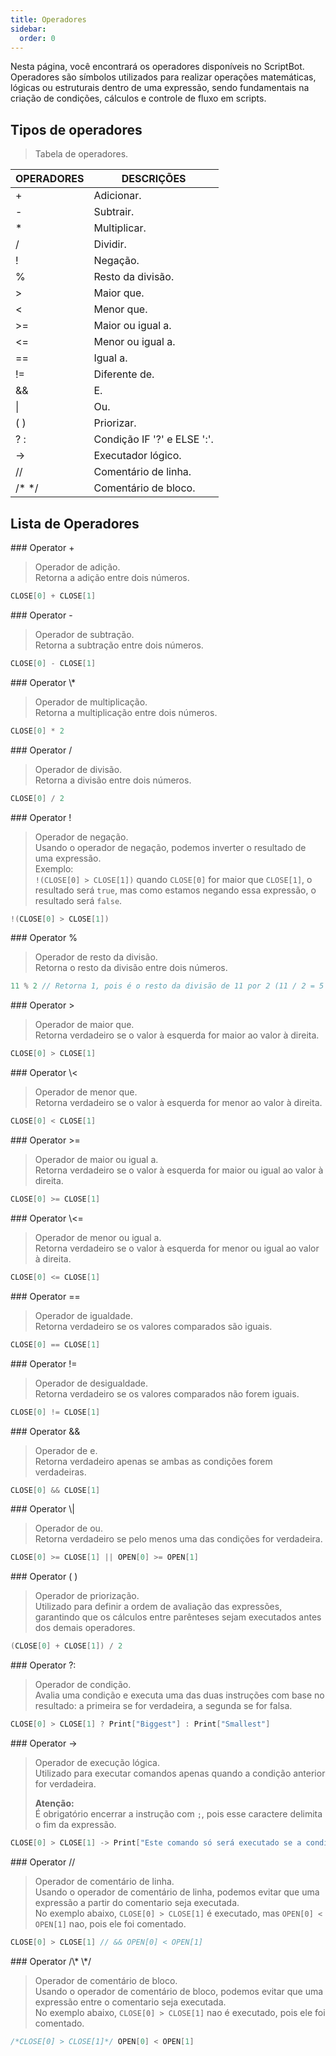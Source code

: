 ```yaml
---
title: Operadores
sidebar:
  order: 0
---
```



Nesta página, você encontrará os operadores disponíveis no ScriptBot. Operadores são símbolos utilizados para realizar operações matemáticas, lógicas ou estruturais dentro de uma expressão, sendo fundamentais na criação de condições, cálculos e controle de fluxo em scripts.

## Tipos de operadores

> Tabela de operadores.

| OPERADORES                  | DESCRIÇÕES                  |
| --------------------------- | --------------------------- |
| <CodeVar> + </CodeVar>      | Adicionar.                  |
| <CodeVar> - </CodeVar>      | Subtrair.                   |
| <CodeVar> \* </CodeVar>     | Multiplicar.                |
| <CodeVar> / </CodeVar>      | Dividir.                    |
| <CodeVar> ! </CodeVar>      | Negação.                    |
| <CodeVar> % </CodeVar>      | Resto da divisão.           |
| <CodeVar> > </CodeVar>      | Maior que.                  |
| <CodeVar> \< </CodeVar>     | Menor que.                  |
| <CodeVar> >= </CodeVar>     | Maior ou igual a.           |
| <CodeVar> \<\= </CodeVar>   | Menor ou igual a.           |
| <CodeVar> == </CodeVar>     | Igual a.                    |
| <CodeVar> != </CodeVar>     | Diferente de.               |
| <CodeVar> && </CodeVar>     | E.                          |
| <CodeVar> \| </CodeVar>     | Ou.                         |
| <CodeVar> ( ) </CodeVar>    | Priorizar.                  |
| <CodeVar> ? : </CodeVar>    | Condição IF '?' e ELSE ':'. |
| <CodeVar> -> </CodeVar>     | Executador lógico.          |
| <CodeVar> // </CodeVar>     | Comentário de linha.        |
| <CodeVar>/\* \*/ </CodeVar> | Comentário de bloco.        |

## Lista de Operadores

<Frame>
### Operator +

> Operador de adição.  
> Retorna a adição entre dois números.

```java
CLOSE[0] + CLOSE[1]
```

</Frame>

<Frame>
### Operator -

> Operador de subtração.  
> Retorna a subtração entre dois números.

```java
CLOSE[0] - CLOSE[1]
```

</Frame>

<Frame>
### Operator \*

> Operador de multiplicação.  
> Retorna a multiplicação entre dois números.

```java
CLOSE[0] * 2
```

</Frame>

<Frame>
### Operator /

> Operador de divisão.  
> Retorna a divisão entre dois números.

```java
CLOSE[0] / 2
```

</Frame>

<Frame>
### Operator !

> Operador de negação.  
> Usando o operador de negação, podemos inverter o resultado de uma expressão.  
> Exemplo:  
> `!(CLOSE[0] > CLOSE[1])` quando `CLOSE[0]` for maior que `CLOSE[1]`, o resultado será `true`, mas como estamos negando essa expressão, o resultado será `false`.

```java
!(CLOSE[0] > CLOSE[1])
```

</Frame>

<Frame>
### Operator %

> Operador de resto da divisão.  
> Retorna o resto da divisão entre dois números.

```java
11 % 2 // Retorna 1, pois é o resto da divisão de 11 por 2 (11 / 2 = 5 com resto 1)
```

</Frame>

<Frame>
### Operator >

> Operador de maior que.  
> Retorna verdadeiro se o valor à esquerda for maior ao valor à direita.

```java
CLOSE[0] > CLOSE[1]
```

</Frame>

<Frame>
### Operator \<

> Operador de menor que.  
> Retorna verdadeiro se o valor à esquerda for menor ao valor à direita.

```java
CLOSE[0] < CLOSE[1]
```

</Frame>

<Frame>
### Operator >=

> Operador de maior ou igual a.  
> Retorna verdadeiro se o valor à esquerda for maior ou igual ao valor à direita.

```java
CLOSE[0] >= CLOSE[1]
```

</Frame>

<Frame>
### Operator \<=

> Operador de menor ou igual a.  
> Retorna verdadeiro se o valor à esquerda for menor ou igual ao valor à direita.

```java
CLOSE[0] <= CLOSE[1]
```

</Frame>

<Frame>
### Operator ==

> Operador de igualdade.  
> Retorna verdadeiro se os valores comparados são iguais.

```java
CLOSE[0] == CLOSE[1]
```

</Frame>

<Frame>
### Operator !=

> Operador de desigualdade.  
> Retorna verdadeiro se os valores comparados não forem iguais.

```java
CLOSE[0] != CLOSE[1]
```

</Frame>

<Frame>
### Operator &&

> Operador de e.  
> Retorna verdadeiro apenas se ambas as condições forem verdadeiras.

```java
CLOSE[0] && CLOSE[1]
```

</Frame>

<Frame>
### Operator \|

> Operador de ou.  
> Retorna verdadeiro se pelo menos uma das condições for verdadeira.

```java
CLOSE[0] >= CLOSE[1] || OPEN[0] >= OPEN[1]
```

</Frame>

<Frame>
### Operator ( )

> Operador de priorização.  
> Utilizado para definir a ordem de avaliação das expressões, garantindo que os cálculos entre parênteses sejam executados antes dos demais operadores.

```java
(CLOSE[0] + CLOSE[1]) / 2
```

</Frame>

<Frame>
### Operator ?:

> Operador de condição.  
> Avalia uma condição e executa uma das duas instruções com base no resultado: a primeira se for verdadeira, a segunda se for falsa.

```java
CLOSE[0] > CLOSE[1] ? Print["Biggest"] : Print["Smallest"]
```

</Frame>

<Frame>
### Operator ->

> Operador de execução lógica.  
> Utilizado para executar comandos apenas quando a condição anterior for verdadeira.
>
> **Atenção:**  
> É obrigatório encerrar a instrução com `;`, pois esse caractere delimita o fim da expressão.

```java
CLOSE[0] > CLOSE[1] -> Print["Este comando só será executado se a condição for verdadeira"];
```

</Frame>

<Frame>
### Operator //

> Operador de comentário de linha.  
> Usando o operador de comentário de linha, podemos evitar que uma expressão a partir do comentario seja executada.  
> No exemplo abaixo, `CLOSE[0] > CLOSE[1]` é executado, mas `OPEN[0] < OPEN[1]` nao, pois ele foi comentado.

```java
CLOSE[0] > CLOSE[1] // && OPEN[0] < OPEN[1]
```

</Frame>

<Frame>
### Operator /\* \*/

> Operador de comentário de bloco.  
> Usando o operador de comentário de bloco, podemos evitar que uma expressão entre o comentario seja executada.  
> No exemplo abaixo, `CLOSE[0] > CLOSE[1]` nao é executado, pois ele foi comentado.

```java
/*CLOSE[0] > CLOSE[1]*/ OPEN[0] < OPEN[1]
```

</Frame>

<br />
<br />
<br />
<br />
<br />
<br />
<br />
<br />
<br />
<br />
<br />
<br />
<br />
<br />
